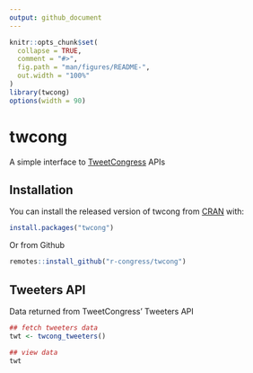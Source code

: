 ```yaml
---
output: github_document
---
```


<!-- README.md is generated from README.Rmd. Please edit that file -->

```r
knitr::opts_chunk$set(
  collapse = TRUE,
  comment = "#>",
  fig.path = "man/figures/README-",
  out.width = "100%"
)
library(twcong)
options(width = 90)
```

# twcong

<!-- badges: start -->
<!-- badges: end -->

A simple interface to [TweetCongress](http://www.tweetecongress.com/) APIs 

## Installation

You can install the released version of twcong from [CRAN](https://CRAN.R-project.org) with:

``` r
install.packages("twcong")
```

Or from Github

``` r
remotes::install_github("r-congress/twcong")
```

## Tweeters API

Data returned from TweetCongress' Tweeters API

```r
## fetch tweeters data
twt <- twcong_tweeters()

## view data
twt
```

